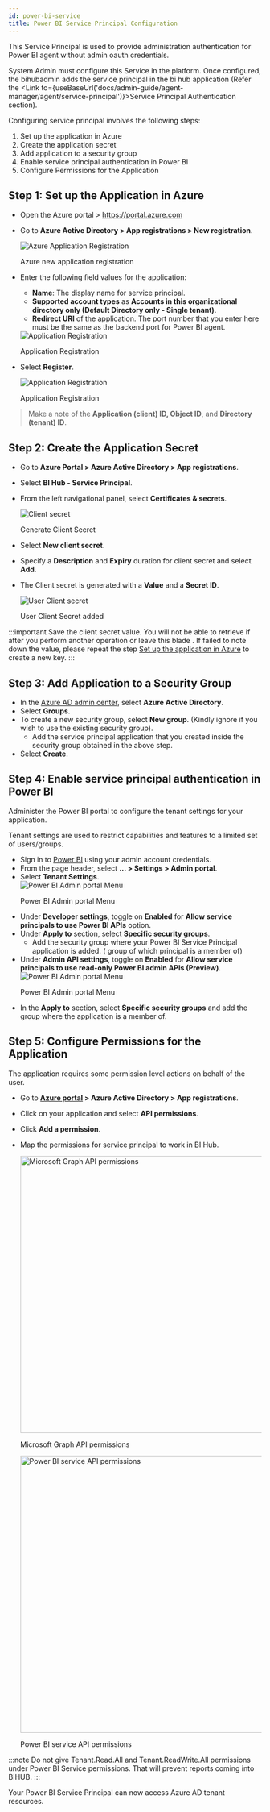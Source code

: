 ```yaml
---
id: power-bi-service
title: Power BI Service Principal Configuration
---
```



<!--
Power BI Service Principal is an authentication method used to let BI Hub access Power BI agent content and APIs.
-->

This Service Principal is used to provide administration authentication for Power BI agent without admin oauth credentials.

System Admin must configure this Service in the platform. Once configured, the bihubadmin adds the service principal in the bi hub application (Refer the <Link to={useBaseUrl('docs/admin-guide/agent-manager/agent/service-principal')}>Service Principal Authentication</Link> section).

Configuring service principal involves the following steps:

1. Set up the application in Azure
1. Create the application secret
1. Add application to a security group
1. Enable service principal authentication in Power BI
1. Configure Permissions for the Application

## Step 1: Set up the Application in Azure

* Open the Azure portal > https://portal.azure.com
* Go to **Azure Active Directory > App registrations > New registration**.

  <div class="center">
  <Zoom>
    <img alt="Azure Application Registration" src={useBaseUrl('/doc-images/powerbi/azure-new-registration.png')}/>
  </Zoom>
 	<p>Azure new application registration</p>
  </ div>

* Enter the following field values for the application:
  * **Name**: The display name for service principal.
  * **Supported account types** as **Accounts in this organizational directory only (Default Directory only - Single tenant)**.
  * **Redirect URI** of the application. The port number that you enter here must be the same as the backend port for Power BI agent.
  
  <div class="center">
  <Zoom>
    <img alt="Application Registration" src={useBaseUrl('/doc-images/powerbi/register-service-app.png')}/>
  </Zoom>
 	<p>Application Registration</p>
  </div>

* Select **Register**.

  <div class="center">
  <Zoom>
    <img alt="Application Registration" src={useBaseUrl('/doc-images/powerbi/service-registered.png')}/>
  </Zoom>
 	<p>Application Registration</p>
  </div>

> Make a note of the **Application (client) ID, Object ID**, and **Directory (tenant) ID**.

## Step 2: Create the Application Secret

* Go to **Azure Portal > Azure Active Directory > App registrations**.
* Select **BI Hub - Service Principal**.
* From the left navigational panel, select **Certificates & secrets**.

  <div class="center">
  <Zoom>
    <img alt="Client secret" src={useBaseUrl('/doc-images/powerbi/client-secret.png')}/>
  </Zoom>
 	<p>Generate Client Secret</p>
  </div>

* Select **New client secret**.
* Specify a **Description** and **Expiry** duration for client secret and select **Add**.
* The Client secret is generated with a **Value** and a **Secret ID**.

  <div class="center">
  <Zoom>
    <img alt="User Client secret" src={useBaseUrl('/doc-images/powerbi/service-principal-clientsecret.png')}/>
  </Zoom>
 	<p>User Client Secret added</p>
  </div>

:::important
Save the client secret value. You will not be able to retrieve if after you perform another operation or leave this blade . If failed to note down the value, please repeat the step [Set up the application in Azure](#setup-the-application-in-azure) to create a new key.
:::

## Step 3: Add Application to a Security Group

* In the [Azure AD admin center](https://aad.portal.azure.com/), select **Azure Active Directory**.
* Select **Groups**.
* To create a new security group, select **New group**. (Kindly ignore if you wish to use the existing security group).
  * Add the service principal application that you created inside the security group obtained in the above step.
* Select **Create**.

## Step 4: Enable service principal authentication in Power BI

Administer the Power BI portal to configure the tenant settings for your application.

Tenant settings are used to restrict capabilities and features to a limited set of users/groups.

* Sign in to [Power BI](https://app.powerbi.com/) using your admin account credentials.
* From the page header, select **... > Settings > Admin portal**.
* Select **Tenant Settings**.
  <div class="center">
  <Zoom>
    <img alt="Power BI Admin portal Menu" src={useBaseUrl('/doc-images/powerbi/powerbi-admin-portal.png')}/>
  </Zoom>
 	<p>Power BI Admin portal Menu</p>
  </div>
* Under **Developer settings**, toggle on **Enabled** for **Allow service principals to use Power BI APIs** option.
* Under **Apply to** section, select **Specific security groups**.
  * Add the security group where your Power BI Service Principal application is added. ( group of which principal is a member of)
* Under **Admin API settings**, toggle on **Enabled** for **Allow service principals to use read-only Power BI admin APIs (Preview)**.
  <div class="center">
  <Zoom>
    <img alt="Power BI Admin portal Menu" src={useBaseUrl('/doc-images/powerbi/admin-api-settings.png')}/>
  </Zoom>
 	<p>Power BI Admin portal Menu</p>
  </div>
* In the **Apply to** section, select **Specific security groups** and add the group where the application is a member of.

## Step 5: Configure Permissions for the Application

The application requires some permission level actions on behalf of the user.

* Go to **[Azure portal](https://portal.azure.com) > Azure Active Directory > App registrations**.
* Click on your application and select **API permissions**.
* Click **Add a permission**.
* Map the permissions for service principal to work in BI Hub.
  <div class="center">
  <Zoom>
    <img width="550" alt="Microsoft Graph API permissions" src={useBaseUrl('/doc-images/powerbi/microsoft-graph.png')}/>
  </Zoom>
 	<p>Microsoft Graph API permissions</p>
  </div>

  <div class="center">
  <Zoom>
    <img width="550" alt="Power BI service API permissions" src={useBaseUrl('/doc-images/powerbi/powerbi-service.png')}/>
  </Zoom>
 	<p>Power BI service API permissions</p>
  </div>

:::note
Do not give Tenant.Read.All and Tenant.ReadWrite.All permissions under Power BI Service permissions. That will prevent reports coming into BIHUB.
:::

Your Power BI Service Principal can now access Azure AD tenant resources.
